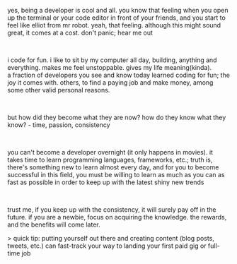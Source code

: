 
<MainLayout metaTitle="so you want to become a developer..." showFooter>
  <BlogLayout title="so you want to become a developer..." subtitle="september 6, 2023">
    <main>
      <p>
        yes, being a developer is cool and all. you know that feeling when you open up the
        terminal or your code editor in front of your friends, and you start to feel like
        elliot from mr robot. yeah, that feeling. although this might sound great, it
        comes at a cost. don't panic; hear me out
      </p>
      <br />
      <p>
        i code for fun. i like to sit by my computer all day, building, anything and
        everything. makes me feel unstoppable. gives my life meaning(kinda).
        <br />a fraction of developers you see and know today learned coding for fun; the joy
        it comes with. others, to find a paying job and make money, among some other valid
        personal reasons.
      </p>
      <br />
      <p>
        but how did they become what they are now? how do they know what they know? -
        time, passion, consistency
      </p>
      <br />
      <p>
        you can't become a developer overnight (it only happens in movies). it takes time
        to learn programming languages, frameworks, etc.; truth is, there's something new
        to learn almost every day, and for you to become successful in this field, you
        must be willing to learn as much as you can as fast as possible in order to keep
        up with the latest shiny new trends
      </p>
      <br />
      <p>
        trust me, if you keep up with the consistency, it will surely pay off in the
        future. if you are a newbie, focus on acquiring the knowledge. the rewards, and
        the benefits will come later.
      </p>
      > <span className="text-brand">quick tip</span>: putting yourself out there and creating
      content (blog posts, tweets, etc.) can fast-track your way to landing your first paid
      gig or full-time job
    </main>
  </BlogLayout>
</MainLayout>
